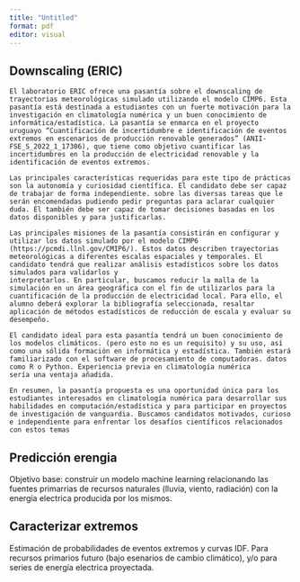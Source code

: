 ```yaml
---
title: "Untitled"
format: pdf
editor: visual
---
```


## Downscaling (ERIC)

```         
El laboratorio ERIC ofrece una pasantía sobre el downscaling de trayectorias meteorológicas simulado utilizando el modelo CIMP6. Esta pasantía está destinada a estudiantes con un fuerte motivación para la investigación en climatología numérica y un buen conocimiento de informática/estadística. La pasantía se enmarca en el proyecto uruguayo “Cuantificación de incertidumbre e identificación de eventos extremos en escenarios de producción renovable generados” (ANII-FSE_S_2022_1_17306), que tiene como objetivo cuantificar las incertidumbres en la producción de electricidad renovable y la identificación de eventos extremos.

Las principales características requeridas para este tipo de prácticas son la autonomía y curiosidad científica. El candidato debe ser capaz de trabajar de forma independiente. sobre las diversas tareas que le serán encomendadas pudiendo pedir preguntas para aclarar cualquier duda. Él también debe ser capaz de tomar decisiones basadas en los datos disponibles y para justificarlas.

Las principales misiones de la pasantía consistirán en configurar y utilizar los datos simulado por el modelo CIMP6 (https://pcmdi.llnl.gov/CMIP6/). Estos datos describen trayectorias meteorológicas a diferentes escalas espaciales y temporales. El candidato tendrá que realizar análisis estadísticos sobre los datos simulados para validarlos y
interpretarlos. En particular, buscamos reducir la malla de la simulación en un área geográfica con el fin de utilizarlos para la cuantificación de la producción de electricidad local. Para ello, el alumno deberá explorar la bibliografía seleccionada, resaltar aplicación de métodos estadísticos de reducción de escala y evaluar su desempeño.

El candidato ideal para esta pasantía tendrá un buen conocimiento de los modelos climáticos. (pero esto no es un requisito) y su uso, así como una sólida formación en informática y estadística. También estará familiarizado con el software de procesamiento de computadoras. datos como R o Python. Experiencia previa en climatología numérica
sería una ventaja añadida.

En resumen, la pasantía propuesta es una oportunidad única para los estudiantes interesados en climatología numérica para desarrollar sus habilidades en computación/estadística y para participar en proyectos de investigación de vanguardia. Buscamos candidatos motivados, curioso e independiente para enfrentar los desafíos científicos relacionados con estos temas
```

## Predicción erengia

Objetivo base: construir un modelo machine learning relacionando las fuentes primarrias de recursos naturales (lluvia, viento, radiación) con la energia electrica producida por los mismos.

## Caracterizar extremos

Estimación de probabilidades de eventos extremos y curvas IDF. Para recursos primarios futuro (bajo esenarios de cambio climático), y/o para series de energía electrica proyectada.
